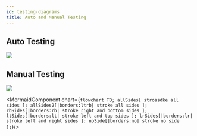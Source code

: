 ```yaml
---
id: testing-diagrams
title: Auto and Manual Testing
---
```


## Auto Testing
<Image src="/img/auto-testing-diagram.png"/>


## Manual Testing
<Image src="/img/manual-testing-diagram.png"/>

<MermaidComponent chart={`
flowchart TD;
      allSides[ stroasdke all sides ];
      allSides2[|borders:ltrb| stroke all sides ];
      rbSides[|borders:rb| stroke right and bottom sides ];
      ltSides[|borders:lt| stroke left and top sides ];
      lrSides[|borders:lr| stroke left and right sides ];
      noSide[|borders:no| stroke no side ];
`}/>